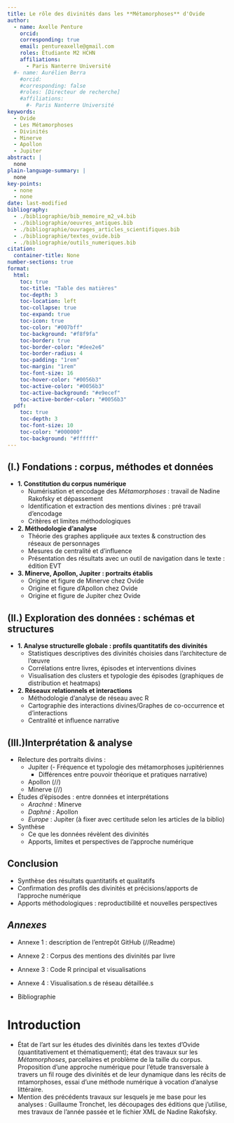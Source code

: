 ```yaml
---
title: Le rôle des divinités dans les **Métamorphoses** d'Ovide
author:
  - name: Axelle Penture
    orcid: 
    corresponding: true
    email: pentureaxelle@gmail.com
    roles: Étudiante M2 HCHN 
    affiliations:
      - Paris Nanterre Université
  #- name: Aurélien Berra
    #orcid: 
    #corresponding: false
    #roles: [Directeur de recherche]
    #affiliations:
      #- Paris Nanterre Université 
keywords:
  - Ovide
  - Les Métamorphoses
  - Divinités
  - Minerve
  - Apollon 
  - Jupiter
abstract: |
  none
plain-language-summary: |
  none
key-points:
  - none
  - none
date: last-modified
bibliography: 
  - ./bibliographie/bib_memoire_m2_v4.bib
  - ./bibliographie/oeuvres_antiques.bib
  - ./bibliographie/ouvrages_articles_scientifiques.bib
  - ./bibliographie/textes_ovide.bib
  - ./bibliographie/outils_numeriques.bib
citation:
  container-title: None
number-sections: true
format:
  html:
    toc: true
    toc-title: "Table des matières"
    toc-depth: 3
    toc-location: left
    toc-collapse: true
    toc-expand: true
    toc-icon: true
    toc-color: "#007bff"
    toc-background: "#f8f9fa"
    toc-border: true
    toc-border-color: "#dee2e6"
    toc-border-radius: 4
    toc-padding: "1rem"
    toc-margin: "1rem"
    toc-font-size: 16
    toc-hover-color: "#0056b3"
    toc-active-color: "#0056b3"
    toc-active-background: "#e9ecef"
    toc-active-border-color: "#0056b3"
  pdf:
    toc: true
    toc-depth: 3
    toc-font-size: 10
    toc-color: "#000000"
    toc-background: "#ffffff"
---
```


<!-- # Proposition de plan (points clés) -->

```{=html}
<!--## Plan du M1 

I. La structure des *Métamorphoses* : le travail de Gilles Tronchet 

1. Le découpage des *Métamorphoses* 
Considérations générales 
La définition de l’épisode 
Le premier découpage de Gilles Tronchet 

2. Les typologies des métamorphoses 
Métamorphose : définitions 
Typologie des métamorphoses par catégorie et par genre 

3. Les schémas narratifs actanciels ou « algorithmes » 

II. Préparation à l’exploration numérique de la structure dans les Métamorphoses

1. Extraction de la méthode et des données 
Les restrictions de la méthode de Gilles Tronchet dans le cadre d’une démarche
numérique 
Vers une exploration numérique 

2. Exploration numérique : adapter les données 
Travail autour des classifications 
Traitement numérique du texte 

3. Balayage lexical préliminaire avec Voyant Tools 
Exploration de l’oeuvre 
Exploration des épisodes des métamorphoses 

III. Exploration numérique des Métamorphoses : réseaux et échelles de la
métamorphose. 

1. Analyse structurelle globale 
Visualisation et analyse de la place des métamorphoses au sein du texte selon la
caractérisation de Tronchet
Analyse quantitative des vers dédiés à la métamorphose à l’échelle de l'oeuvre 

2. Analyse de réseaux 
Qui transforme qui ?
En quoi transforme qui ?

3. Modèle d’analyse d’une métamorphose
-->
```

## **(I.) Fondations : corpus, méthodes et données**

-   **1. Constitution du corpus numérique**
    -   Numérisation et encodage des *Métamorphoses* : travail de Nadine Rakofsky et dépassement
    -   Identification et extraction des mentions divines : pré travail d'encodage
    -   Critères et limites méthodologiques
-   **2. Méthodologie d'analyse **
    -   Théorie des graphes appliquée aux textes & construction des réseaux de personnages
    -   Mesures de centralité et d'influence
    -   Présentation des résultats avec un outil de navigation dans le texte : édition EVT 
-   **3. Minerve, Apollon, Jupiter : portraits établis**
    -   Origine et figure de Minerve chez Ovide 
    -   Origine et figure d’Apollon chez Ovide
    -   Origine et figure de Jupiter chez Ovide


## **(II.) Exploration des données : schémas et structures**

-   **1. Analyse structurelle globale : profils quantitatifs des divinités**
    -   Statistiques descriptives des divinités choisies dans l'architecture de l'œuvre
    -   Corrélations entre livres, épisodes et interventions divines
    -   Visualisation des clusters et typologie des épisodes (graphiques de distribution et heatmaps)
-   **2. Réseaux relationnels et interactions**
    -   Méthodologie d'analyse de réseau avec R
    -   Cartographie des interactions divines/Graphes de co-occurrence et d'interactions
    -   Centralité et influence narrative
<!-- -   \[**3. Analyse lexicale et sémantique (préparation **
    -   Champs lexicaux associés à chaque divinité
    -   Analyse des contextes et collocations] -->
 
## **(III.)Interprétation & analyse**

-   Relecture des portraits divins :
    -   Jupiter (- Fréquence et typologie des métamorphoses jupitériennes
        -   Différences entre pouvoir théorique et pratiques narrative)
    -   Apollon (//)
    -   Minerve (//)
-   Études d'épisodes : entre données et interprétations
    -   *Arachné* : Minerve 
    -   *Daphné* : Apollon
    -   *Europe* : Jupiter 
(à fixer avec certitude selon les articles de la biblio)
-   Synthèse 
    -   Ce que les données révèlent des divinités
    -   Apports, limites et perspectives de l'approche numérique

## Conclusion

-   Synthèse des résultats quantitatifs et qualitatifs
-   Confirmation des profils des divinités et précisions/apports de l'approche numérique
-   Apports méthodologiques : reproductibilité et nouvelles perspectives
<!-- [-   Limites de l'approche computationnelle
-   Perspectives --> 

## *Annexes*

-   Annexe 1 : description de l'entrepôt GitHub (//Readme)

-   Annexe 2 : Corpus des mentions des divinités par livre

-   Annexe 3 : Code R principal et visualisations

-   Annexe 4 : Visualisation.s de réseau détaillée.s

-   Bibliographie

# Introduction

-   État de l'art sur les études des divinités dans les textes d'Ovide (quantitativement et thématiquement); état des travaux sur les *Métamorphoses*, parcellaires et problème de la taille du corpus. Proposition d'une approche numérique pour l'étude transversale à travers un fil rouge des divinités et de leur dynamique dans les récits de mtamorphoses, essai d'une méthode numérique à vocation d'analyse littéraire.
-   Mention des précédents travaux sur lesquels je me base pour les analyses : Guillaume Tronchet, les découpages des éditions que j'utilise, mes travaux de l'année passée et le fichier XML de Nadine Rakofsky.

::: {#refs}
:::
